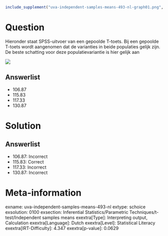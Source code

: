 ```r
include_supplement("uva-independent-samples-means-493-nl-graph01.png", recursive = TRUE)
```

Question
========

Hieronder staat SPSS-uitvoer van een gepoolde T-toets. Bij een gepoolde
T-toets wordt aangenomen dat de varianties in beide populaties gelijk
zijn. De beste schatting voor deze populatievariantie is hier gelijk aan

![](uva-independent-samples-means-493-nl-graph01.png)

Answerlist
----------

* 106.87
* 115.83
* 117.33
* 130.87

Solution
========

Answerlist
----------

* 106.87: Incorrect
* 115.83: Correct
* 117.33: Incorrect
* 130.87: Incorrect

Meta-information
================
exname: uva-independent-samples-means-493-nl
extype: schoice
exsolution: 0100
exsection: Inferential Statistics/Parametric Techniques/t-test/Independent samples means
exextra[Type]: Interpreting output, Calculation
exextra[Language]: Dutch
exextra[Level]: Statistical Literacy
exextra[IRT-Difficulty]: 4.347
exextra[p-value]: 0.0629
